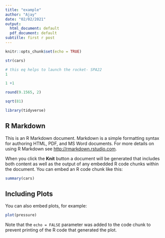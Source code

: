 ```yaml
---
title: "example"
author: "Ajay"
date: "02/02/2021"
output:
  html_document: default
  pdf_document: default
subtitle: first r post
---
```


```r
knitr::opts_chunk$set(echo = TRUE)
```

```r
str(cars)
```

```r
# this eq helps to launch the rocket- SPA22
1 

1 +1 

round(9.1565, 2)

sqrt(81)

library(tidyverse)

```



## R Markdown

This is an R Markdown document. Markdown is a simple formatting syntax for authoring HTML, PDF, and MS Word documents. For more details on using R Markdown see <http://rmarkdown.rstudio.com>.

When you click the **Knit** button a document will be generated that includes both content as well as the output of any embedded R code chunks within the document. You can embed an R code chunk like this:

```r
summary(cars)
```

## Including Plots

You can also embed plots, for example:

```r
plot(pressure)
```

Note that the `echo = FALSE` parameter was added to the code chunk to prevent printing of the R code that generated the plot.



